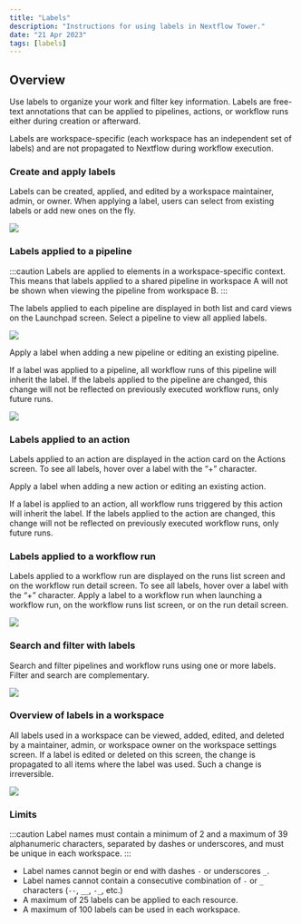 ```yaml
---
title: "Labels"
description: "Instructions for using labels in Nextflow Tower."
date: "21 Apr 2023"
tags: [labels]
---
```


## Overview

Use labels to organize your work and filter key information. Labels are free-text annotations that can be applied to pipelines, actions, or workflow runs either during creation or afterward.

Labels are workspace-specific (each workspace has an independent set of labels) and are not propagated to Nextflow during workflow execution.

### Create and apply labels

Labels can be created, applied, and edited by a workspace maintainer, admin, or owner. When applying a label, users can select from existing labels or add new ones on the fly.

![](./_images/new_label.png)

### Labels applied to a pipeline

:::caution
Labels are applied to elements in a workspace-specific context. This means that labels applied to a shared pipeline in workspace A will not be shown when viewing the pipeline from workspace B.
:::

The labels applied to each pipeline are displayed in both list and card views on the Launchpad screen. Select a pipeline to view all applied labels.

![](./_images/pipeline_labels.png)

Apply a label when adding a new pipeline or editing an existing pipeline.

If a label was applied to a pipeline, all workflow runs of this pipeline will inherit the label. If the labels applied to the pipeline are changed, this change will not be reflected on previously executed workflow runs, only future runs.

![](./_images/launchpad_labels.png)

### Labels applied to an action

Labels applied to an action are displayed in the action card on the Actions screen. To see all labels, hover over a label with the “+” character.

Apply a label when adding a new action or editing an existing action.

If a label is applied to an action, all workflow runs triggered by this action will inherit the label. If the labels applied to the action are changed, this change will not be reflected on previously executed workflow runs, only future runs.

### Labels applied to a workflow run

Labels applied to a workflow run are displayed on the runs list screen and on the workflow run detail screen. To see all labels, hover over a label with the “+” character.
Apply a label to a workflow run when launching a workflow run, on the workflow runs list screen, or on the run detail screen.

![](./_images/launch_labels.png)

### Search and filter with labels
Search and filter pipelines and workflow runs using one or more labels.
Filter and search are complementary.

![](./_images/filter_labels.png)

### Overview of labels in a workspace

All labels used in a workspace can be viewed, added, edited, and deleted by a maintainer, admin, or workspace owner on the workspace settings screen.
If a label is edited or deleted on this screen, the change is propagated to all items where the label was used. Such a change is irreversible.

![](./_images/label_management.png)

### Limits

:::caution
Label names must contain a minimum of 2 and a maximum of 39 alphanumeric characters, separated by dashes or underscores, and must be unique in each workspace.
:::

- Label names cannot begin or end with dashes `-` or underscores `_`.
- Label names cannot contain a consecutive combination of `-` or `_` characters (`--`, `__`, `-_`, etc.)
- A maximum of 25 labels can be applied to each resource.
- A maximum of 100 labels can be used in each workspace.
